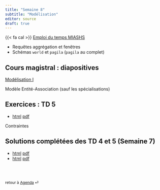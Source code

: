 ```yaml
---
title: "Semaine 8"
subtitle: "Modélisation"
editor: source
draft: true
---
```


::: callout-important

{{< fa cal >}} [Emploi du temps MIASHS](https://edt.math.univ-paris-diderot.fr/#/parcours/miashs/l3)

:::


::: {.callout-caution title="CC 2 de 17h à 18h15 le 15 novembre/Semaine 9"}

- Requêtes aggrégation et fenêtres 
- Schémas `world` et `pagila` (`pagila` au complet)

:::


## Cours magistral : diapositives

[Modélisation I](/slides/Modelisation_1.qmd)

Modèle Entité-Association (sauf les spécialisations)

## Exercices : TD 5 

- [html](/workshops/td5.html)  [pdf](/workshops/td5.pdf)
<!-- - [html](/workshops/td6.html)  [pdf](/workshops/td6.pdf) -->

Contraintes

## Solutions complétées des TD 4 et 5 (Semaine 7) 

- [html](/solutions/td4.html)  [pdf](/solutions/td4.pdf) 
- [html](/solutions/td5.html)  [pdf](/solutions/td5.pdf)


<br><br>

::: {style="font-size: 0.875em;"}
retour à [Agenda](/slides-listings.qmd) ⏎
:::
